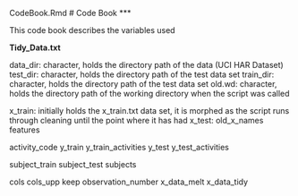 CodeBook.Rmd
# Code Book
***

This code book describes the variables used 

**Tidy_Data.txt**

data_dir:           character, holds the directory path of the data (UCI HAR Dataset)
test_dir:           character, holds the directory path of the test data set
train_dir:          character, holds the directory path of the test data set
old.wd:             character, holds the directory path of the working directory when the script was called

x_train:            initially holds the x_train.txt data set, it is morphed as the script runs through cleaning until the point where it has had 
x_test:
old_x_names
features

activity_code
y_train
y_train_activities
y_test
y_test_activities

subject_train
subject_test
subjects

cols
cols_upp
keep
observation_number
x_data_melt
x_data_tidy
